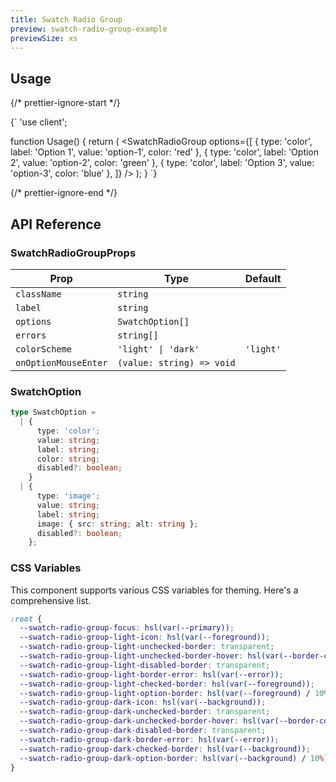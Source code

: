 ```yaml
---
title: Swatch Radio Group
preview: swatch-radio-group-example
previewSize: xs
---
```


## Usage

{/* prettier-ignore-start */}

<CodeBlock lang="ts">{`
'use client';


function Usage() {
    return (
        <SwatchRadioGroup
          options={[
            { type: 'color', label: 'Option 1', value: 'option-1', color: 'red' },
            { type: 'color', label: 'Option 2', value: 'option-2', color: 'green' },
            { type: 'color', label: 'Option 3', value: 'option-3', color: 'blue' },
          ]}
        />
    );
}
`}
</CodeBlock>

{/* prettier-ignore-end */}

## API Reference

### SwatchRadioGroupProps

| Prop                 | Type                      | Default   |
| -------------------- | ------------------------- | --------- |
| `className`          | `string`                  |           |
| `label`              | `string`                  |           |
| `options`            | `SwatchOption[]`          |           |
| `errors`             | `string[]`                |           |
| `colorScheme`        | `'light' \| 'dark'`       | `'light'` |
| `onOptionMouseEnter` | `(value: string) => void` |           |

### SwatchOption

```ts
type SwatchOption =
  | {
      type: 'color';
      value: string;
      label: string;
      color: string;
      disabled?: boolean;
    }
  | {
      type: 'image';
      value: string;
      label: string;
      image: { src: string; alt: string };
      disabled?: boolean;
    };
```

### CSS Variables

This component supports various CSS variables for theming. Here's a comprehensive list.

```css
:root {
  --swatch-radio-group-focus: hsl(var(--primary));
  --swatch-radio-group-light-icon: hsl(var(--foreground));
  --swatch-radio-group-light-unchecked-border: transparent;
  --swatch-radio-group-light-unchecked-border-hover: hsl(var(--border-contrast-200));
  --swatch-radio-group-light-disabled-border: transparent;
  --swatch-radio-group-light-border-error: hsl(var(--error));
  --swatch-radio-group-light-checked-border: hsl(var(--foreground));
  --swatch-radio-group-light-option-border: hsl(var(--foreground) / 10%);
  --swatch-radio-group-dark-icon: hsl(var(--background));
  --swatch-radio-group-dark-unchecked-border: transparent;
  --swatch-radio-group-dark-unchecked-border-hover: hsl(var(--border-contrast-400));
  --swatch-radio-group-dark-disabled-border: transparent;
  --swatch-radio-group-dark-border-error: hsl(var(--error));
  --swatch-radio-group-dark-checked-border: hsl(var(--background));
  --swatch-radio-group-dark-option-border: hsl(var(--background) / 10%);
}
```
